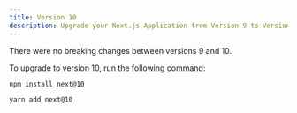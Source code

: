 ```yaml
---
title: Version 10
description: Upgrade your Next.js Application from Version 9 to Version 10.
---
```


There were no breaking changes between versions 9 and 10.

To upgrade to version 10, run the following command:

```bash filename="Terminal"
npm install next@10

yarn add next@10
```
